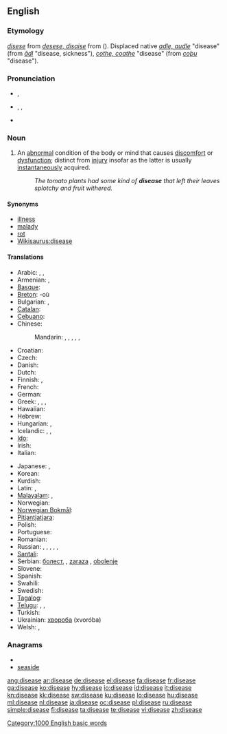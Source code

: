 ==English==

===Etymology===
{{etyl|enm}} ''[[disese#Middle English|disese]]'' from {{etyl|xno}} ''[[desese#Anglo-Norman|desese, disaise]]'' from {{etyl|fro}} {{term|desaise|lang=fro}} ({{prefix|dis|ease}}). Displaced native {{enm}} ''[[adle#Middle English|adle, audle]]'' "disease" (from {{ang}} ''[[adl#Old English|ādl]]'' "disease, sickness"), {{enm}} ''[[cothe#Middle English|cothe, coathe]]'' "disease" (from {{ang}} ''[[coþu#Old English|coþu]]'' "disease").

===Pronunciation===
* {{a|UK}} {{IPA|/dɪˈziːz/}}, {{SAMPA|/dI"zi:z/}}
* {{a|US}} {{enPR|dĭ-zēzʹ}}, {{IPA|/dɪˈziz/}}, {{SAMPA|/dI"ziz/}}
* {{audio|en-us-disease.ogg|Audio (US)}}
*: {{rhymes|iːz}}

===Noun===
{{wikipedia}}
{{en-noun}}

# {{pathology}} An [[abnormal]] condition of the body or mind that causes [[discomfort]] or [[dysfunction]]; distinct from [[injury]] insofar as the latter is usually [[instantaneous]]ly acquired.
#: ''The tomato plants had some kind of '''disease''' that left their leaves splotchy and fruit withered.''

====Synonyms====
* [[illness]]
* [[malady]]
* [[rot]]
* [[Wikisaurus:disease]]

====Translations====
{{trans-top|an abnormal condition of the body causing discomfort or dysfunction}}
* Arabic: {{t|ar|مرض|tr=maraD}},  {{t|ar|داء|m|tr=daa'}},  {{t|ar|سقم|m|tr=suqm}}
* Armenian: {{t-|hy|հիվանդություն|tr=hivandut’yun}}, {{t-|hy|ախտ|tr=axt}}
* [[Basque]]: {{t-|eu|eritasun|xs=Basque}}
* [[Breton]]: {{t|br|kleñved|m|xs=Breton}} -où {{p}}
* Bulgarian: {{t+|bg|болест|f|tr=bolest}},  {{t|bg|заболяване|n|tr=zaboljavane}}
* [[Catalan]]: {{t|ca|malaltia|f}}
* [[Cebuano]]: {{tø|ceb|sakit|xs=Cebuano}}
* Chinese:
*: Mandarin: {{t-|cmn|疾病|tr=jíbìng|sc=Hani}},  {{t-|cmn|病|tr=bìng|sc=Hani}},  {{t|cmn|病癥|sc=Hani}},  {{t-|cmn|病症|tr=bìngzhèng|sc=Hani}},  {{t-|cmn|癥|sc=Hani}},  {{t-|cmn|症|tr=zhèng|sc=Hani}}
* Croatian: {{t+|hr|bolest|f|alt=bȍlēst}}
* Czech: {{t+|cs|nemoc|f}}
* Danish: {{t|da|sygdom}}
* Dutch: {{t+|nl|ziekte|f}}
* Finnish: {{t+|fi|sairaus}}, {{t-|fi|tauti}}
* French: {{t+|fr|maladie|f}}
* German: {{t+|de|Krankheit|f}}
* Greek: {{t+|el|ασθένεια|tr=asthéneia}},  {{t+|el|αρρώστια|f|tr=aróstia}},  {{t+|el|νόσος|f|tr=nósos}},  {{t+|el|πάθηση|f|tr=páthisi}}
* Hawaiian: {{tø|haw|maʻi|xs=Hawaiian}}
* Hebrew: {{t+|he|מחלה|f|tr=makhala}}
* Hungarian: {{t+|hu|betegség}}, {{t-|hu|kór}}
* Icelandic: {{t+|is|sjúkdómur}}, {{t+|is|sýki}}, {{t+|is|mein}}
* [[Ido]]: {{t|io|malad-eso|xs=Ido}}
* Irish: {{t-|ga|galar|m|xs=Irish}}
* Italian: {{t+|it|malattia|f}}
{{trans-mid}}
* Japanese: {{t+|ja|病気|tr=びょうき, byōki}},  {{t+|ja|疾病|tr=しっぺい, shippei}}
* Korean: {{t-|ko|질병|sc=Hang}}
* Kurdish: {{t|ku|نه‌خۆشی|sc=ku-Arab}}
* Latin: {{t+|la|morbus|m}}, {{t|la|infirmitas|f}}
* [[Malayalam]]: {{t|ml|രോഗം|tr=rogam|sc=Mlym|xs=Malayalam}}, {{t|ml|സുഖക്കേട്|tr=sukhakketu|sc=Mlym|xs=Malayalam}}
* Norwegian: {{t-|no|sjukdom|m}}
* [[Norwegian Bokmål]]: {{tø|nb|sykdom|m}}
* [[Pitjantjatjara]]: {{tø|pjt|pika|xs=Pitjantjatjara}}
* Polish: {{t+|pl|choroba |f}}
* Portuguese: {{t+|pt|doença|f}}
* Romanian: {{t-|ro|boală|f}}
* Russian: {{t+|ru|болезнь|f|tr=bolézn'}}, {{t+|ru|заболевание|n|tr=zabolevánije}},  {{t|ru|недуг|m|tr=nedúg}},  {{t|ru|хворь|f|tr=xvor'}},  {{t|ru|немочь|f|tr=némoč'}}, {{t+|ru|нездоровье|tr=nezdoróv'je}}
* [[Santali]]: {{tø|sat|ᱨᱳᱜ|tr=rog|sc=Olck}}
* Serbian: [[болест]], {{t-|sr|bolest|f}}, [[zaraza]] {{f}}, [[obolenje]] {{n}}
* Slovene: {{t+|sl|bolezen|f}}
* Spanish: {{t+|es|enfermedad|f}}
* Swahili: {{t|sw|magonjwa|xs=Swahili}}
* Swedish: {{t+|sv|sjukdom|c}}
* [[Tagalog]]: {{t-|tl|sakit|xs=Tagalog}}
* [[Telugu]]: {{t|te|వ్యాధి|tr=vyaadhi}}, {{t|te|రోగము|tr=roagamu}}, {{t|te|జబ్బు|tr=jabbu}}
* Turkish: {{t+|tr|hastalık}}
* Ukrainian: [[хвороба]] (xvoróba) {{f}}
* Welsh: {{t|cy|clefyd|xs=Welsh}}, {{t|cy|afiechyd|xs=Welsh}}
{{trans-bottom}}


===Anagrams===
* {{alphagram|adeeiss}}
* [[seaside#English|seaside]]


[[Category:1000 English basic words]]
[[Category:Diseases| ]]

[[ang:disease]]
[[ar:disease]]
[[de:disease]]
[[el:disease]]
[[fa:disease]]
[[fr:disease]]
[[ga:disease]]
[[ko:disease]]
[[hy:disease]]
[[io:disease]]
[[id:disease]]
[[it:disease]]
[[kn:disease]]
[[kk:disease]]
[[sw:disease]]
[[ku:disease]]
[[lo:disease]]
[[hu:disease]]
[[ml:disease]]
[[nl:disease]]
[[ja:disease]]
[[oc:disease]]
[[pl:disease]]
[[ru:disease]]
[[simple:disease]]
[[fi:disease]]
[[ta:disease]]
[[te:disease]]
[[vi:disease]]
[[zh:disease]]
